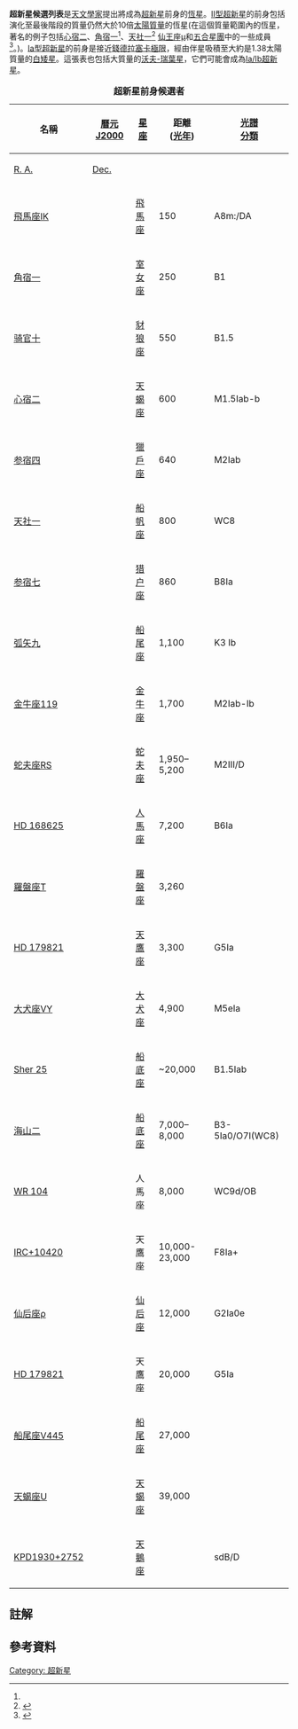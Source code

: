 '''超新星候選列表'''是[[天文學家|天文學家]]提出將成為[[超新星|超新星]]前身的[[恆星|恆星]]。[[II型超新星|II型超新星]]的前身包括演化至最後階段的質量仍然大於10倍[[太陽質量|太陽質量]]的恆星(在這個質量範圍內的恆星，著名的例子包括[[心宿二|心宿二]]、[[角宿一|角宿一]]<ref name="chandra_snr" />、[[天社一|天社一]]<ref>{{cite web
 | last = Kaler
 | first = Jim
 | url = http://www.astro.uiuc.edu/~kaler/sow/regor.html
 | title = Regor
 | publisher = [[University_of_Illinois_at_Urbana-Champaign|University of Illinois]]
 | accessdate = 2007-01-08
 | deadurl = yes
 | archiveurl = https://web.archive.org/web/20081205102141/http://www.astro.uiuc.edu/~kaler/sow/regor.html
 | archivedate = 2008-12-05
 }}</ref> [[仙王座μ|仙王座μ]]和[[五合星團|五合星團]]中的一些成員<ref>{{cite web
 | last = Lloyd | first = Robin
 | date = 2006-09-04 | url = http://www.space.com/scienceastronomy/060904_mystery_monday.html | title = Strange Space Pinwheels Spotted
 | publisher = [[space.com|space.com]]
 | accessdate = 2007-01-08 }}</ref>。)。[[Ia型超新星|Ia型超新星]]的前身是接近[[錢德拉塞卡極限|錢德拉塞卡極限]]，經由伴星吸積至大約是1.38太陽質量的[[白矮星|白矮星]]。這張表也包括大質量的[[沃爾夫-拉葉星|沃夫-瑞葉星]]，它們可能會成為[[Ib和Ic超新星|Ia/Ib超新星]]。

{{dynamic list}}

{| class="wikitable" style="text-align: center; white-space: nowrap;"
|+ '''超新星前身候選者'''
|-
!rowspan="2"|名稱
!colspan="2"|[[曆元|曆元]] [[J2000|J2000]]
!rowspan="2"|[[星座|星座]]
!rowspan="2"|距離<br>([[光年|光年]])
!rowspan="2"|[[恆星分類|光譜<br>分類]]
!rowspan="2"|註解
|-
![[赤經|R. A.]]
![[赤緯|Dec.]]
|-
| [[飛馬座IK|飛馬座IK]]
| {{RA|21|26|26.7}} || {{DEC|+19|22|32}}
| [[飛馬座|飛馬座]]
| 150 || A8m:/DA || <ref>{{cite web
  | last=Samuel | first=Eugenie
  | date=2002-05-23 | url=http://www.newscientist.com/article.ns?id=dn2311
  | title=Supernova poised to go off near Earth
  | publisher=[[New_Scientist|New Scientist]] | accessdate=2007-01-12
}}</ref><ref>{{cite web | author=Tzekova, S. Y. ''et al.'' | year=2004 | url=http://www.eso.org/outreach/eduoff/edu-prog/catchastar/CAS2004/casreports-2004/rep-310/ | title=IK Pegasi (HR 8210) | publisher=ESO | accessdate=2007-01-12 | archive-date=2020-05-26 | archive-url=https://web.archive.org/web/20200526070412/https://www.eso.org/public/outreach/eduoff/edu-programmes/ | dead-url=yes }}</ref>
|-
| [[角宿一|角宿一]]
| {{RA|13|25|11.6}} || {{DEC|-11|09|40.8}}
| [[室女座|室女座]]
| 250 || B1 || <ref name=Firestone2014>{{citation 
 | title=Observation of 23 Supernovae That Exploded <300 pc from Earth during the past 300 kyr
 | last1=Firestone | first1=R. B.
 | journal=The Astrophysical Journal
 | volume=789 | issue=1 | id=29 | pages=11 | date=July 2014
 | doi=10.1088/0004-637X/789/1/29 | bibcode=2014ApJ...789...29F
 | postscript=. }} See Table 4, p. 10.</ref>
|-
| [[骑官十|骑官十]]
| {{RA|14|41|56}} || {{DEC|–47|23|17}}
| [[豺狼座|豺狼座]]
| 550 ||B1.5||<ref>{{cite web|url=http://jumk.de/astronomie/big-stars/alpha-lupi.shtml |title=Big and Giant Stars: Alpha Lupi |publisher=Jumk.de |accessdate=2013-01-03}}</ref><ref name=Firestone2014/>
|-
| [[心宿二|心宿二]]
| {{RA|16|29|24}} || {{DEC|–26|25|55}}
| [[天蝎座|天蝎座]]
| 600 ||M1.5Iab-b|| <ref>{{cite web|url=http://www.disassociated.com/2009/01/13/what-will-happen-when-antares-explodes/ |title=What will happen when Antares explodes? |publisher=Disassociated.com |date=2009-01-13 |accessdate=2013-01-03}}</ref><ref name=Firestone2014/>
|-
| [[参宿四|参宿四]]
| {{RA|05|55|10.3}} || {{DEC|+07|24|25}}
| [[獵戶座|獵戶座]]
| 640 || M2Iab || <ref name="chandra_snr">{{cite web
  | date=2005-08-02 | url=http://chandra.harvard.edu/resources/faq/sources/snr/snr-5.html
  | title=Supernova Remnants and Neutron Stars
  | publisher=[[Harvard-Smithsonian_Center_for_Astrophysics|Harvard-Smithsonian Center for Astrophysics]]
  | accessdate=2006-06-08 }}</ref><ref name=ass336_2_287>{{citation | last1=Beech | first1=Martin | title=The past, present and future supernova threat to Earth's biosphere | journal=Astrophysics and Space Science | volume=336 | issue=2 | pages=287–302 |date=December 2011 | doi=10.1007/s10509-011-0873-9 | bibcode=2011Ap&SS.336..287B }}</ref>
|-
| [[天社一|天社一]]
| {{RA|08|09|32.0}} || {{DEC|−47|20|12}}
| [[船帆座|船帆座]]
| 800 || WC8 || <ref name=ass336_2_287/>
|-
| [[参宿七|参宿七]]
| {{RA|05|14|32.3}} || {{DEC|–08|12|06}}
| [[猎户座|猎户座]]
| 860 || B8Ia ||<ref name=apj2012_747_108>{{citation | last1=Moravveji | first1=Ehsan | last2=Guinan | first2=Edward F. | last3=Shultz | first3=Matt | last4=Williamson | first4=Michael H. |  last5=Moya | first5=Andres | title=Asteroseismology of the nearby SN-II Progenitor: Rigel. Part I. The ''MOST'' High-precision Photometry and Radial Velocity Monitoring
 | journal=The Astrophysical Journal | volume=747 | issue=1 | pages=108–115 |date=March 2012 | doi=10.1088/0004-637X/747/2/108 | bibcode=2012ApJ...747..108M |arxiv = 1201.0843 }}</ref><ref name=Firestone2014/>

|-
| [[弧矢九|弧矢九]]
| {{RA|7|17|08}} || {{DEC|–37|05|51}}
| [[船尾座|船尾座]]
| 1,100 || K3 Ib ||
|-
| [[金牛座119|金牛座119]]
| {{RA|05|32|12.8}} || {{DEC|+18|35|40}}
| [[金牛座|金牛座]]
| 1,700 || M2Iab-Ib ||
|-
| [[蛇夫座RS|蛇夫座RS]]
| {{RA|17|50|13.2}} || {{DEC|–06|42|28}}
| [[蛇夫座|蛇夫座]]
| 1,950–5,200 || M2III/D || <ref>{{cite web
  | last=Than | first=Ker | date=2006-07-19
  | url=http://www.space.com/scienceastronomy/060719_ophiuchi_nova.html
  | title=Mystery of Explosive Star Solved
  | publisher=[[space.com|space.com]]
  | accessdate=2007-01-08
}}</ref><ref>{{cite news | author=Staff
  | title=Astronomers See Future Supernova Developing
  | publisher=[[SpaceDaily|SpaceDaily]]
  | date=2006-07-25 | url=http://www.spacedaily.com/reports/Astronomers_See_Future_Supernova_Developing_999.html
  | accessdate=2006-12-01 }}</ref>
|-
| [[HD_168625|HD 168625]]
| {{RA|18|21|19.5}} || {{DEC|−16|22|26}}
| [[人馬座|人馬座]]
| 7,200 || B6Ia || <ref>{{cite journal
  | last=Smith | first=Nathan
  | title=Discovery of a Nearby Twin of SN 1987A's Nebula around the Luminous Blue Variable HD 168625: Was Sk -69 202 an LBV?
  | journal=The Astronomical Journal | volume=133 | issue=3
  | pages=1034–1040 | doi=10.1086/510838 | bibcode=2007AJ....133.1034S |date=March 2007}}</ref>
|-
| [[羅盤座T|羅盤座T]]
| {{RA|09|04|41.5}}
| {{DEC|−32|22|48}}
| [[羅盤座|羅盤座]]
| 3,260
|
| <ref>{{cite journal
  | author=Schaefer, Bradley E.; Pagnotta, Ashley; Shara, Michael M. | title=The Nova Shell and Evolution of the Recurrent Nova T Pyxidis
  | doi=10.1088/0004-637X/708/1/381
  | bibcode=2010ApJ...708..381S
|date=January 2010}}</ref><ref>{{cite news
  | first=Lin | last=Edwards | year=2010 | work=PhysOrg
  | title=Massive white dwarf in our galaxy may go supernova
  | url=http://www.physorg.com/news182067005.html
  | accessdate=2010-02-26 }}</ref>
|-
| [[HD_179821|HD 179821]]
| {{RA|19|13|58.6}} || {{DEC|+00|07|32}}
| [[天鷹座|天鷹座]]
| 3,300 || G5Ia || <ref>{{cite web | author = Jura, M.; Velusamy, T.; Werner, M. W. | date = 2001-06-05 | url = http://www.aas.org/publications/baas/v33n2/aas198/66.htm | title = What next for the Likely Pre-Supernova, HD 179821? | publisher = [[American_Astronomical_Society|American Astronomical Society]] | accessdate = 2007-01-08 | deadurl = yes | archiveurl = https://web.archive.org/web/20080708211729/http://www.aas.org/publications/baas/v33n2/aas198/66.htm | archivedate = 2008-07-08 }}</ref><ref name="Josselin, E.; Lèbre, A. 2001 826–830">{{cite journal
  | author=Josselin, E.; Lèbre, A.
  | title=Probing the post-AGB nature of HD 179821
  | journal=[[Astronomy_and_Astrophysics|Astronomy and Astrophysics]]
  | year=2001 | volume=367 | pages=826–830
  | url=http://www.aanda.org/index.php?option=article&access=standard&Itemid=129&url=/articles/aa/abs/2001/09/aa9850/aa9850.html
  | doi=10.1051/0004-6361:20000496 }}</ref>
|-
| [[大犬座VY|大犬座VY]]
| {{RA|07|22|58.3}} || {{DEC|−25|46|03}}
| [[大犬座|大犬座]]
| 4,900 || M5eIa || <ref name="apj137">{{cite journal
  | title=Red Supergiants as Potential Type IIn Supernova Progenitors: Spatially Resolved 4.6 μm CO Emission Around VY CMa and Betelgeuse
  | author=Smith, Nathan; Hinkle, Kenneth H.; Ryde, Nils
  | journal=The Astrophysical Journal | volume=137 | issue=3
  | pages=3558–3573| doi=10.1088/0004-6256/137/3/3558 | bibcode=2009AJ....137.3558S
|date=March 2009}}</ref><ref>{{cite web
  | author=Weaver, D.; Humphreys, R.
  | date=2007-01-08 | url=http://hubblesite.org/newscenter/archive/releases/2007/03/full/
  | title=Astronomers Map a Hypergiant Star's Massive Outbursts
  | publisher=HubbleSite NewsCenter
  | accessdate=2007-01-16 }}</ref>
|-
| [[Sher_25|Sher 25]]
| {{RA|11|15|07.8}} || {{DEC|−61|15|17}}
| [[船底座|船底座]]
| ~20,000 || B1.5Iab || <ref>{{cite journal
  | author=Smartt, S. J.; Lennon, D. J.; Kudritzki, R. P.; Rosales, F.; Ryans, R. S. I.; Wright, N.
  | title=The evolutionary status of Sher 25 - implications for blue supergiants and the progenitor of SN 1987A
  | journal=Astronomy and Astrophysics | volume=391
  | pages=979–991 | doi=10.1051/0004-6361:20020829
  | bibcode=2002A&A...391..979S |date=September 2002}}</ref>
|-
| [[海山二|海山二]]
| {{RA|10|45|03.6}} || {{DEC|−59|41|04}}
| [[船底座|船底座]]
| 7,000–8,000 || B3-5Ia0/O7I(WC8) || <ref>{{cite web
  | author=van Boekel, R.; Schöller, M.; Herbst, T.
  | date=2003-11-18
  | url=http://www.eso.org/outreach/press-rel/pr-2003/pr-31-03.html
  | title=Biggest Star in Our Galaxy Sits within a Rugby-Ball Shaped Cocoon
  | publisher=[[European_Organisation_for_Astronomical_Research_in_the_Southern_Hemisphere|European Organisation for Astronomical Research in the Southern Hemisphere]] (ESO)
  | accessdate=2007-01-08
  | archive-url=https://web.archive.org/web/20080517121945/http://www.eso.org/outreach/press-rel/pr-2003/pr-31-03.html
  | archive-date=2008-05-17
  | dead-url=yes
  }}</ref><ref>{{cite news
  | first=Wil | last=Milan
  | title=Possible Hypernova Could Affect Earth
  | publisher=[[space.com|space.com]] | date=2000-03-07 | url=http://www.space.com/scienceastronomy/astronomy/milan_eta_carinae_000307.html
  | accessdate=2007-01-06 }}</ref>
|-
| [[WR104|WR 104]]
| {{RA|18|02|04.1}} ||{{DEC|–23|37|41}}
| 人馬座
| 8,000 || WC9d/OB || <ref>{{cite journal
  | author=Tuthill, Peter G. | coauthors=''et al.''
  | title=The Prototype Colliding-Wind Pinwheel WR 104
  | journal=The Astrophysical Journal | volume=675
  | issue=1 | pages=698–710 | doi=10.1086/527286 | bibcode=2008ApJ...675..698T
|date=March 2008}}</ref><ref>{{cite web | last=Kaler | first=Jim | date=1999-04-09 | url=http://zuserver2.star.ucl.ac.uk/~apod/apod/ap990409.html | title=WR 104: Pinwheel Star | publisher=[[Astronomy_Picture_of_the_Day|Astronomy Picture of the Day]] | accessdate=2007-01-08 | deadurl=yes | archiveurl=https://web.archive.org/web/20090414060438/http://zuserver2.star.ucl.ac.uk/~apod/apod/ap990409.html | archivedate=2009-04-14 }}</ref>
|-
| [[IRC+10420|IRC+10420]]
| {{RA|19|26|48.1}} || {{DEC|+11|21|17}}
| 天鷹座
| 10,000-23,000 || F8Ia+ || <ref>{{cite journal
  | author=Jones, Terry Jay | coauthors=''et al.''
  | title=IRC +10420 - A cool hypergiant near the top of the H-R diagram
  | journal=Astrophysical Journal, Part 1 | volume=411
  | issue=1 | pages=323–335 | doi=10.1086/172832 | bibcode=1993ApJ...411..323J |date=July 1993}}</ref><ref>{{cite web
  | last=Than | first=Ker | date=2004-10-04
  | title=Astronomers Demonstrate a Global Internet Telescope | publisher=University of Manchester
  | url=http://www.jb.man.ac.uk/news/evlbi/
  | accessdate=2007-01-08 }}</ref>
|-
| [[仙后座ρ|仙后座ρ]]
| {{RA|23|54|23.0}} || {{DEC|+57|29|58}}
| [[仙后座|仙后座]]
| 12,000 || G2Ia0e || <ref>{{cite news
  | author=Staff | date=2003-01-31
  | title=The William Herschel telescope finds the best candidate for a supernova explosion | publisher=Particle Physics and Astronomy Research Council
  | url=http://www.ing.iac.es/PR/press/ing12003.html
  | accessdate=2007-01-05 }}</ref>
|-
| [[HD_179821|HD 179821]]
| {{RA|19|13|58.6}} || {{DEC|+00|07|32}}
| 天鷹座
| 20,000 || G5Ia || <ref name="Josselin, E.; Lèbre, A. 2001 826–830"/><ref>{{cite web
  | author=Jura, M.; Velusamy, T.; Werner, M. W.
  | date=2001-06-05
  | url=http://www.aas.org/publications/baas/v33n2/aas198/66.htm
  | title=What next for the Likely Pre-Supernova, HD 179821?
  | publisher=[[American_Astronomical_Society|American Astronomical Society]]
  | accessdate=2007-01-08
  | deadurl=yes
  | archiveurl=https://web.archive.org/web/20080708211729/http://www.aas.org/publications/baas/v33n2/aas198/66.htm
  | archivedate=2008-07-08
  }}</ref>
|-
| [[船尾座V445|船尾座V445]]
| {{RA|07|37|56.9}} || {{DEC|–25|56|59}}
| [[船尾座|船尾座]]
| 27,000 || ||<ref>{{cite journal
 | author=Woudt, P. A. | coauthors=''et al.''
 | title=The Expanding Bipolar Shell of the Helium Nova V445 Puppis
 | journal=The Astrophysical Journal | volume=706| issue=1
 | pages=738–746 | doi=10.1088/0004-637X/706/1/738
 | bibcode=2009ApJ...706..738W
|date=November 2009}}</ref>
|-
| [[天蝎座U|天蝎座U]]
| {{RA|16|22|30.7}} || {{DEC|–17|52|42}}
| [[天蝎座|天蝎座]]
| 39,000 || || <ref>{{cite conference
  | author=Thoroughgood, T. D.; Dhillon, V. S.; Littlefair, S. P.; Marsh, T. R.; Smith, D. A. | title=The recurrent nova U Scorpii -- A type Ia supernova progenitor
  | booktitle=The Physics of Cataclysmic Variables and Related Objects
  | volume=261 | bibcode=2002ASPC..261...77T | year=2002
  | location=San Francisco, CA
  | publisher=Astronomical Society of the Pacific
  | url=http://articles.adsabs.harvard.edu/abs/2002ASPC..261...77T
  | accessdate=2009-01-24 }}</ref>
|-
| [[KPD1930+2752|KPD1930+2752]]
| {{RA|19|32|14.9}} || {{DEC|+27|58|35}}
| [[天鵝座|天鵝座]]
| || sdB/D || <ref group="nb">The Kitt Peak Downes star.</ref><ref>{{cite journal
  | author=Maxted, P. F. L.; Marsh, T. R.; North, R. C.
  | title=KPD 1930+2752: a candidate Type Ia supernova progenitor
  | journal=Monthly Notices of the Royal Astronomical Society
  | volume=317 | issue=3 | pages=L41–L44
  | doi=10.1046/j.1365-8711.2000.03856.x
  | bibcode=2000MNRAS.317L..41M
|date=September 2000}}</ref><ref>{{cite news
  | first=Jeff
  | last=Kanipe
  | title=Skywatch—Watch This Space!
  | publisher=[[space.com|space.com]]
  | date=2000-08-05
  | url=http://www.space.com/scienceastronomy/astronomy/skywatch_000805.html
  | accessdate=2007-01-06
  | deadurl=yes
  | archiveurl=https://web.archive.org/web/20090720074458/http://www.space.com/scienceastronomy/astronomy/skywatch_000805.html
  | archivedate=2009-07-20
  }}</ref>
|}

== 註解 ==
{{Reflist|group="nb"}}

== 參考資料 ==
{{Reflist|2}}

{{超新星}}

{{DEFAULTSORT:List Of Supernova Candidates}}
[[Category:_超新星|Category: 超新星]]